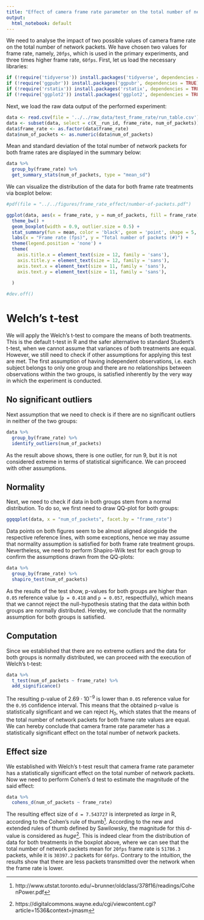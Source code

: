 ```yaml
---
title: "Effect of camera frame rate parameter on the total number of network packets"
output:
  html_notebook: default
---
```


We need to analyse the impact of two possible values of camera frame rate on the total number of network packets. We have chosen two values for frame rate, namely, `20fps`, which is used in the primary experiments, and three times higher frame rate, `60fps`. First, let us load the necessary libraries:
```r
if (!require('tidyverse')) install.packages('tidyverse', dependencies = TRUE); library('tidyverse')
if (!require('ggpubr')) install.packages('ggpubr', dependencies = TRUE); library('ggpubr')
if (!require('rstatix')) install.packages('rstatix', dependencies = TRUE); library('rstatix')
if (!require('ggplot2')) install.packages('ggplot2', dependencies = TRUE); library('ggplot2')
```

Next, we load the raw data output of the performed experiment:
```r
data <- read.csv(file = '../../raw_data/test_frame_rate/run_table.csv')
data <- subset(data, select = c(X__run_id, frame_rate, num_of_packets))
data$frame_rate <- as.factor(data$frame_rate)
data$num_of_packets <- as.numeric(data$num_of_packets)
```

Mean and standard deviation of the total number of network packets for both frame rates are displayed in the summary below:
```r
data %>%
  group_by(frame_rate) %>%
  get_summary_stats(num_of_packets, type = "mean_sd")
```

We can visualize the distribution of the data for both frame rate treatments via boxplot below:
```r
#pdf(file = "../../figures/frame_rate_effect/number-of-packets.pdf")

ggplot(data, aes(x = frame_rate, y = num_of_packets, fill = frame_rate)) +
  theme_bw() + 
  geom_boxplot(width = 0.9, outlier.size = 0.5) + 
  stat_summary(fun = mean, color = 'black', geom = 'point', shape = 5, size = 1.5) +
  labs(x = "Frame rate (fps)", y = "Total number of packets (#)") +
  theme(legend.position = 'none') +
  theme(
    axis.title.x = element_text(size = 12, family = 'sans'),
    axis.title.y = element_text(size = 12, family = 'sans'),
    axis.text.x = element_text(size = 11, family = 'sans'),
    axis.text.y = element_text(size = 11, family = 'sans'),
    
  )

#dev.off()
```

# Welch's t-test

We will apply the Welch's t-test to compare the means of both treatments. This is the default t-test in R and the safer alternative to standard Student's t-test, when we cannot assume that variances of both treatments are equal. However, we still need to check if other assumptions for applying this test are met. The first assumption of having independent observations, i.e. each subject belongs to only one group and there are no relationships between observations within the two groups, is satisfied inherently by the very way in which the experiment is conducted.

## No significant outliers

Next assumption that we need to check is if there are no significant outliers in neither of the two groups:
```r
data %>% 
  group_by(frame_rate) %>%
  identify_outliers(num_of_packets)
```

As the result above shows, there is one outlier, for run 9, but it is not considered extreme in terms of statistical significance. We can proceed with other assumptions.

## Normality

Next, we need to check if data in both groups stem from a normal distribution. To do so, we first need to draw QQ-plot for both groups:
```r
ggqqplot(data, x = "num_of_packets", facet.by = "frame_rate")
```
Data points on both figures seem to be almost aligned alongside the respective reference lines, with some exceptions, hence we may assume that normality assumption is satisfied for both frame rate treatment groups. Nevertheless, we need to perform Shapiro-Wilk test for each group to confirm the assumptions drawn from the QQ-plots:
```r
data %>%
  group_by(frame_rate) %>%
  shapiro_test(num_of_packets)
```
As the results of the test show, p-values for both groups are higher than `0.05` reference value (`p = 0.418` and `p = 0.057`, respectfully), which means that we cannot reject the null-hypothesis stating that the data within both groups are normally distributed. Hereby, we conclude that the normality assumption for both groups is satisfied.

## Computation

Since we established that there are no extreme outliers and the data for both groups is normally distributed, we can proceed with the execution of Welch's t-test:
```r
data %>%
  t_test(num_of_packets ~ frame_rate) %>%
  add_significance()
```
The resulting p-value of $2.69 \cdot 10^{-9}$ is lower than `0.05` reference value for the `0.95` confidence interval. This means that the obtained p-value is statistically significant and we can reject $H_0$, which states that the means of the total number of network packets for both frame rate values are equal. We can hereby conclude that camera frame rate parameter has a statistically significant effect on the total number of network packets.

## Effect size

We established with Welch's t-test result that camera frame rate parameter has a statistically significant effect on the total number of network packets. Now we need to perform Cohen's d test to estimate the magnitude of the said effect:

```r
data %>%
  cohens_d(num_of_packets ~ frame_rate)
```
The resulting effect size of `d = 7.543727` is interpreted as _large_ in R, according to the Cohen's rule of thumb^[http://www.utstat.toronto.edu/~brunner/oldclass/378f16/readings/CohenPower.pdf]. According to the new and extended rules of thumb defined by Sawilowsky, the magnitude for this d-value is considered as _huge_^[https://digitalcommons.wayne.edu/cgi/viewcontent.cgi?article=1536&context=jmasm]. This is indeed clear from the distribution of data for both treatments in the boxplot above, where we can see that the total number of network packets mean for `20fps` frame rate is `51786.3` packets, while it is `30397.2` packets for `60fps`. Contrary to the intuition, the results show that there are less packets transmitted over the network when the frame rate is lower.




